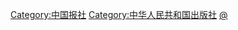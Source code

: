 [[Category:中国报社|Category:中国报社]]
[[Category:中华人民共和国出版社|Category:中华人民共和国出版社]]
[[Category:中华人民共和国报纸|@]]